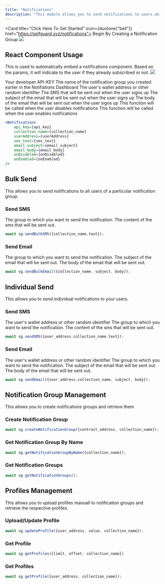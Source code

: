 ```yaml
---
title: "Notifications"
description: "This module allows you to send notifications to users while maintaining their privacy."
---
```


<Card title="Click Here To Get Started" icon={duotone("bell")} href="https://selfguard.xyz/notifications">
  Begin By Creating a Notification Group
</Card>
<img src="https://getnotified.xyz/step2.png" />


## React Component Usage
This is used to automatically embed a notifications component. Based on the params, it will indicate to the user if they already subscribed or not.
<img src="/n.png" />

<ParamField path="api_key" required={true} type="string">
  Your developer API-KEY
</ParamField>

<ParamField path="collection_name" required={true} type="string">
  The name of the notification group you created earlier in the Notifiations Dashboard
</ParamField>

<ParamField path="user_address" required={true} type="string">
  The user's wallet address or other random identifier
</ParamField>

<ParamField path="sms_text" required={true} type="string">
  The SMS that will be sent out when the user signs up
</ParamField>

<ParamField path="email_subject" required={true} type="string">
  The subject of the email that will be sent out when the user signs up
</ParamField>

<ParamField path="email_body" required={true} type="string">
  The body of the email that will be sent out when the user signs up
</ParamField>

<ParamField path="onDisabled" required={false} type="function">
    This function will be called when the user disables notifications
</ParamField>

<ParamField path="onEnabled" required={false} type="function">
  This function will be called when the user enables notifications
</ParamField>



```jsx
<Notifications 
    api_key={api_key} 
    collection_name={collection_name} 
    userAddress={userAddress} 
    sms_text={sms_text}
    email_subject={email_subject}
    email_body={email_body}
    onDisabled={onDisabled}
    onEnabled={onEnabled}
/>
```


## Bulk Send
This allows you to send notifications to all users of a particular notification group.

### Send SMS
<ParamField path="collection_name" required={true} type="string">
  The group to which you want to send the notification.
</ParamField>

<ParamField path="text" required={true} type="string">
  The content of the sms that will be sent out.
</ParamField>

```js
await sg.sendBulkSMS({collection_name,text});
```



### Send Email

<ParamField path="collection_name" required={true} type="string">
  The group to which you want to send the notification.
</ParamField>

<ParamField path="subject" required={true} type="string">
  The subject of the email that will be sent out.
</ParamField>

<ParamField path="body" required={true} type="string">
  The body of the email that will be sent out.
</ParamField>

```jsx
await sg.sendBulkEmail({collection_name, subject, body});
```

## Individual Send
This allows you to send individual notifications to your users.

### Send SMS

<ParamField path="user_address" required={true} type="string">
  The user's wallet address or other random identifier
</ParamField>

<ParamField path="collection_name" required={true} type="string">
  The group to which you want to send the notification.
</ParamField>

<ParamField path="text" required={true} type="string">
  The content of the sms that will be sent out.
</ParamField>

```js
await sg.sendSMS({user_address,collection_name,text});
```

### Send Email

<ParamField path="user_address" required={true} type="string">
  The user's wallet address or other random identifier
</ParamField>

<ParamField path="collection_name" required={true} type="string">
  The group to which you want to send the notification.
</ParamField>

<ParamField path="subject" required={true} type="string">
  The subject of the email that will be sent out.
</ParamField>

<ParamField path="body" required={true} type="string">
  The body of the email that will be sent out.
</ParamField>

```jsx
await sg.sendEmail({user_address,collection_name, subject, body});
```

## Notification Group Management
This allows you to create notifications groups and retrieve them

### Create Notification Group
```jsx
await sg.createNotificationGroup({contract_address, collection_name});
```

### Get Notification Group By Name
```jsx
await sg.getNotificationGroupByName({collection_name});
```

### Get Notification Groups
```jsx
await sg.getNotificationGroups();
```

## Profiles Management
This allows you to upload profiles manuall to notification groups and retrieve the respective profiles.

### Upload/Update Profile
```jsx
await sg.updateProfile({user_address, value, collection_name});
```

### Get Profile
```jsx
await sg.getProfiles({limit, offset, collection_name})
```

### Get Profiles
```jsx
await sg.getProfile({user_address, collection_name});
```


